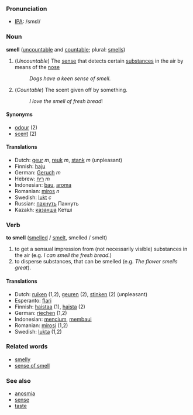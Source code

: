 === Pronunciation ===
*[[w:IPA|IPA]]: /smεl/

=== Noun ===
'''smell''' ([[uncountable]] and [[countable]]; plural: [[smells]])

# (''Uncountable'') The [[sense]] that detects certain [[substance]]s in the air by means of the [[nose]]
#:''Dogs have a keen sense of smell''.
# (''Countable'') The scent given off by something.
#:''I love the smell of fresh bread''!

====Synonyms====
*[[odour]] (2)
*[[scent]] (2)

==== Translations ====
*Dutch: [[geur]] ''m'', [[reuk]] ''m'', [[stank]] ''m'' (unpleasant)
*Finnish: [[haju]]
*German: [[Geruch]] ''m''
*Hebrew: [[ריח]] ''m''
*Indonesian: [[bau]], [[aroma]]
*Romanian: [[miros]] ''n''
*Swedish: [[lukt]] ''c''
*Russian: [[пахнуть]] Пахнуть
*Kazakh: [[казахша]] Кетшi

=== Verb === 
'''to smell''' ([[smelled]] / [[smelt]], smelled / smelt)

# to get a sensual impression from (not necessarily visible) substances in the air  (e.g. ''I can smell the fresh bread.'')
# to disperse substances, that can be smelled (e.g. ''The flower smells great'').

==== Translations====
*Dutch: [[ruiken]] (1,2), [[geuren]] (2), [[stinken]] (2) (unpleasant)
*Esperanto: [[flari]]
*Finnish: [[haistaa]] (1), [[haista]] (2)
*German: [[riechen]] (1,2)
*Indonesian: [[cium|mencium]], [[bau|membaui]]
*Romanian: [[mirosi]] (1,2)
*Swedish: [[lukta]] (1,2)

===Related words===
*[[smelly]]
*[[sense of smell]]

===See also===
*[[anosmia]]
*[[sense]]
*[[taste]]